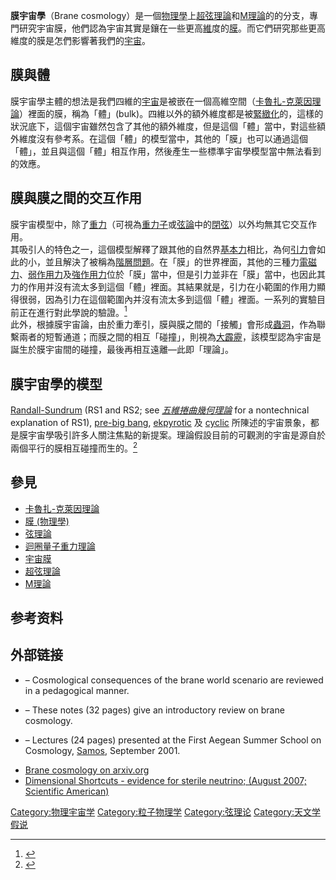 {{Expert|time=2015-12-14T03:49:41+00:00}}
'''膜宇宙學'''（Brane cosmology）是一個[[物理學|物理學]]上[[超弦理論|超弦理論]]和[[M理論|M理論]]的的分支，專門研究宇宙膜，他們認為宇宙其實是鑲在一些更高[[維|維]]度的[[膜_(物理學)|膜]]。而它們研究那些更高維度的膜是怎們影響著我們的[[宇宙|宇宙]]。

==膜與體==

膜宇宙學主體的想法是我們四維的[[宇宙|宇宙]]是被嵌在一個高維空間（[[卡魯扎-克萊因理論|卡魯扎-克萊因理論]]）裡面的膜，稱為「體」(bulk)。四維以外的額外維度都是被[[緊緻化|緊緻化]]的，這樣的狀況底下，這個宇宙雖然包含了其他的額外維度，但是這個「體」當中，對這些額外維度沒有參考系。在這個「體」的模型當中，其他的「膜」也可以通過這個「體」，並且與這個「體」相互作用，然後產生一些標準宇宙學模型當中無法看到的效應。

==膜與膜之間的交互作用==

膜宇宙模型中，除了[[重力|重力]]（可視為[[重力子|重力子]]或[[弦論|弦論]]中的[[閉弦|閉弦]]）以外均無其它交互作用。<br />

其吸引人的特色之一，這個模型解釋了跟其他的自然界[[基本力|基本力]]相比，為何[[引力|引力]]會如此的小，並且解決了被稱為[[階層問題|階層問題]]。在「膜」的世界裡面，其他的三種力[[電磁力|電磁力]]、[[弱作用力|弱作用力]]及[[強作用力|強作用力]]位於「膜」當中，但是引力並非在「膜」當中，也因此其力的作用并沒有流太多到這個「體」裡面。其結果就是，引力在小範圍的作用力顯得很弱，因為引力在這個範圍內并沒有流太多到這個「體」裡面。一系列的實驗目前正在進行對此學說的驗證。<ref>{{Cite web |url=http://flux.aps.org/meetings/YR04/APR04/baps/abs/S690.html |title=Session D9 - Experimental Tests of Short Range Gravitation. |accessdate=2010-08-20 |archive-date=2018-10-03 |archive-url=https://web.archive.org/web/20181003050339/http://flux.aps.org/meetings/YR04/APR04/baps/abs/S690.html |dead-url=no }}</ref><br />

此外，根據膜宇宙論，由於重力牽引，膜與膜之間的「接觸」會形成[[蟲洞|蟲洞]]，作為聯繫兩者的短暫通道；而膜之間的相互「碰撞」，則視為[[大霹靂|大霹靂]]，該模型認為宇宙是誕生於膜宇宙間的碰撞，最後再相互遠離—此即「{{le|火宇宙|ekpyrotic universe}}理論」。

==膜宇宙學的模型==

[[Randall-Sundrum_model|Randall-Sundrum]] (RS1 and RS2; see ''[[五維捲曲幾何理論|五維捲曲幾何理論]]'' for a nontechnical explanation of RS1), [[pre-big_bang|pre-big bang]], [[ekpyrotic|ekpyrotic]] 及 [[Cyclic_Model|cyclic]] 所陳述的宇宙景象，都是膜宇宙學吸引許多人關注焦點的新提案。{{le|火宇宙|ekpyrotic universe}}理論假設目前的可觀測的宇宙是源自於兩個平行的膜相互碰撞而生的。<ref>{{cite news | last = Musser | first = George | coauthors = Minkel, JR | title = A Recycled Universe: Crashing branes and cosmic acceleration may power an infinite cycle in which our universe is but a phase | language =  | publisher = Scientific American Inc. | date = 2002-02-11 | url = http://www.sciam.com/article.cfm?id=a-recycled-universe | accessdate = 2008-05-03 | archive-date = 2019-12-18 | archive-url = https://web.archive.org/web/20191218080752/http://www.scientificamerican.com/article/a-recycled-universe/ | dead-url = no }}</ref>

== 參見 ==
* [[卡魯扎-克萊因理論|卡魯扎-克萊因理論]]
* [[膜_(物理學)|膜 (物理學)]]
* [[弦理論|弦理論]]
* [[迴圈量子重力理論|迴圈量子重力理論]]
* [[宇宙膜|宇宙膜]]
* [[超弦理論|超弦理論]]
* [[M理論|M理論]]

==参考资料==
<references/>

==外部链接==
*{{cite web
 | author=[[Philippe_Brax|Brax, Philippe]]; [[Carsten_van_de_Bruck|van de Bruck, Carsten]]
 | title=Cosmology and Brane Worlds: A Review
 | publisher=arXiv.org e-Print archive
 | year=2003
 | work=
 | url=http://arxiv.org/abs/hep-th/0303095/
 | accessdate=January 1, 2006
 | archive-date=2020-07-27
 | archive-url=https://web.archive.org/web/20200727032613/https://arxiv.org/abs/hep-th/0303095
 | dead-url=no
 }} – Cosmological consequences of the brane world scenario are reviewed in a pedagogical manner.
*{{cite web
 | author=[[David_Langlois|Langlois, David]]
 | title=Brane cosmology: an introduction
 | publisher=arXiv.org e-Print archive
 | year=2002
 | work=
 | url=http://arxiv.org/abs/hep-th/0209261/
 | accessdate=January 1, 2006
 | archive-date=2021-04-22
 | archive-url=https://web.archive.org/web/20210422143633/https://arxiv.org/abs/hep-th/0209261
 | dead-url=no
 }} – These notes (32 pages) give an introductory review on brane cosmology.
*{{cite web
 | author=[[Eleftherios_Papantonopoulos|Papantonopoulos, Eleftherios]]
 | title=Brane Cosmology
 | publisher=arXiv.org e-Print archive
 | year=2002
 | work=
 | url=http://arxiv.org/abs/hep-th/0202044/
 | accessdate=January 1, 2006
 | archive-date=2021-05-06
 | archive-url=https://web.archive.org/web/20210506090119/https://arxiv.org/abs/hep-th/0202044
 | dead-url=no
 }} – Lectures (24 pages) presented at the First Aegean Summer School on Cosmology, [[Samos_Island|Samos]], September 2001.
*[http://xstructure.inr.ac.ru/x-bin/theme3.py?level=2&index1=-197206 Brane cosmology on arxiv.org]
*[https://web.archive.org/web/20130124185355/http://www.sciamdigital.com/index.cfm?fa=Products.ViewIssuePreview&ARTICLEID_CHAR=9D2C5D4D-2B35-221B-6C9DB167634A6DDB Dimensional Shortcuts - evidence for sterile neutrino; (August 2007; Scientific American)]

{{DEFAULTSORT:Brane Cosmology}}

{{弦理論}}

[[Category:物理宇宙学|Category:物理宇宙学]]
[[Category:粒子物理学|Category:粒子物理学]]
[[Category:弦理论|Category:弦理论]]
[[Category:天文学假说|Category:天文学假说]]